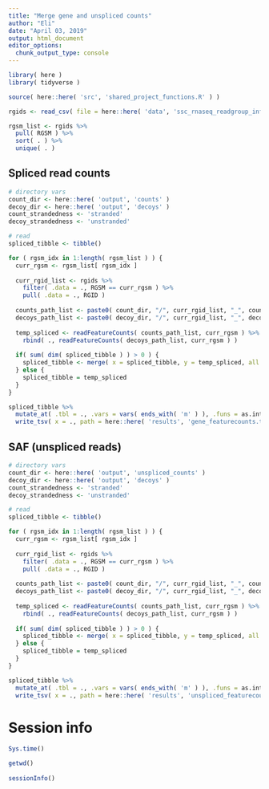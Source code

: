 ```yaml
---
title: "Merge gene and unspliced counts"
author: "Eli"
date: "April 03, 2019"
output: html_document
editor_options: 
  chunk_output_type: console
---
```


```r
library( here )
library( tidyverse )
```

```r
source( here::here( 'src', 'shared_project_functions.R' ) )
```

```r
rgids <- read_csv( file = here::here( 'data', 'ssc_rnaseq_readgroup_info.csv' ) )

rgsm_list <- rgids %>%
  pull( RGSM ) %>%
  sort( . ) %>%
  unique( . )
```

## Spliced read counts
```r
# directory vars
count_dir <- here::here( 'output', 'counts' )
decoy_dir <- here::here( 'output', 'decoys' )
count_strandedness <- 'stranded'
decoy_strandedness <- 'unstranded'

# read
spliced_tibble <- tibble()

for ( rgsm_idx in 1:length( rgsm_list ) ) {
  curr_rgsm <- rgsm_list[ rgsm_idx ]
  
  curr_rgid_list <- rgids %>%
    filter( .data = ., RGSM == curr_rgsm ) %>%
    pull( .data = ., RGID )
  
  counts_path_list <- paste0( count_dir, "/", curr_rgid_list, "_", count_strandedness, ".count" )
  decoys_path_list <- paste0( decoy_dir, "/", curr_rgid_list, "_", decoy_strandedness, ".count" )
  
  temp_spliced <- readFeatureCounts( counts_path_list, curr_rgsm ) %>%
    rbind( ., readFeatureCounts( decoys_path_list, curr_rgsm ) )
  
  if( sum( dim( spliced_tibble ) ) > 0 ) {
    spliced_tibble <- merge( x = spliced_tibble, y = temp_spliced, all = TRUE )
  } else {
    spliced_tibble = temp_spliced
  }
}

spliced_tibble %>%
  mutate_at( .tbl = ., .vars = vars( ends_with( 'm' ) ), .funs = as.integer ) %>%
  write_tsv( x = ., path = here::here( 'results', 'gene_featurecounts.tsv.gz' ) )
```

## SAF (unspliced reads)
```r
# directory vars
count_dir <- here::here( 'output', 'unspliced_counts' )
decoy_dir <- here::here( 'output', 'decoys' )
count_strandedness <- 'stranded'
decoy_strandedness <- 'unstranded'

# read
spliced_tibble <- tibble()

for ( rgsm_idx in 1:length( rgsm_list ) ) {
  curr_rgsm <- rgsm_list[ rgsm_idx ]
  
  curr_rgid_list <- rgids %>%
    filter( .data = ., RGSM == curr_rgsm ) %>%
    pull( .data = ., RGID )
  
  counts_path_list <- paste0( count_dir, "/", curr_rgid_list, "_", count_strandedness, ".count" )
  decoys_path_list <- paste0( decoy_dir, "/", curr_rgid_list, "_", decoy_strandedness, ".count" )
  
  temp_spliced <- readFeatureCounts( counts_path_list, curr_rgsm ) %>%
    rbind( ., readFeatureCounts( decoys_path_list, curr_rgsm ) )
  
  if( sum( dim( spliced_tibble ) ) > 0 ) {
    spliced_tibble <- merge( x = spliced_tibble, y = temp_spliced, all = TRUE )
  } else {
    spliced_tibble = temp_spliced
  }
}

spliced_tibble %>%
  mutate_at( .tbl = ., .vars = vars( ends_with( 'm' ) ), .funs = as.integer ) %>%
  write_tsv( x = ., path = here::here( 'results', 'unspliced_featurecounts.tsv.gz' ) )
```

# Session info
```r
Sys.time()

getwd()
  
sessionInfo()
```
